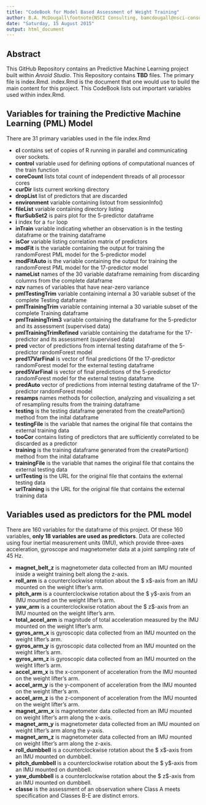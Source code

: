 ```yaml
---
title: "CodeBook for Model Based Assessment of Weight Training"
author: B.A. McDougall\footnote{NSCI Consulting, bamcdougall@nsci-consulting.com}
date: "Saturday, 15 August 2015"
output: html_document
---
```


## Abstract

This GitHub Repository contains an Predictive Machine Learning project built within *Anroid Studio*.  This Repository contains **TBD** files.  The primary file is index.Rmd.  index.Rmd is the document that one would use to build the main content for this project.  This CodeBook lists out important variables used within index.Rmd.

## Variables for training the Predictive Machine Learning (PML) Model
There are 31 primary variables used in the file index.Rmd

* **cl** contains set of copies of R running in parallel and communicating over sockets.
* **control** variable used for defining options of computational nuances of the train function
* **coreCount** lists total count of independent threads of all processor cores
* **curDir** lists current working directory
* **dropList** list of predictors that are discarded 
* **environment** variable containing listout from sessionInfo()
* **fileList** variable containing directory listing
* **fturSubSet2** is pairs plot for the 5-predictor dataframe
* **i** index for a ```for``` loop
* **inTrain** variable indicating whether an observation is in the testing dataframe or the training dataframe
* **isCor** variable listing correlation matrix of predictors 
* **modFit** is the variable containing the output for training the randomForest PML model for the 5-predictor model
* **modFitAuto** is the variable containing the output for training the randomForest PML model for the 17-predictor model
* **nameList** names of the 30 variable dataframe remaining from discarding columns from the complete dataframe 
* **nzv** names of variables that have near-zero variance
* **pmlTestingTrim** variable containing internal a 30 variable subset of the complete Testing dataframe
* **pmlTrainingTrim** variable containing internal a 30 variable subset of the complete Training dataframe
* **pmlTrainingTrim3** variable containing the dataframe for the 5-predictor and its assessment (supervised data)
* **pmlTrainingTrimRefined** variable containing the dataframe for the 17-predictor and its assessment (supervised data)
* **pred** vector of predictions from internal testing dataframe of the 5-predictor randomForest model
* **pred17VarFinal** is vector of final predictions 0f the 17-predictor randomForest model for the external testing dataframe
* **pred5VarFinal** is vector of final predictions of the 5-predictor randomForest model for the external testing dataframe
* **predAuto** vector of predictions from internal testing dataframe of the 17-predictor randomForest model
* **resamps** names methods for collection, analyzing and visualizing a set of resampling results from the training dataframe
* **testing** is the testing dataframe generated from the createPartion() method from the inital dataframe
* **testingFile** is the variable that names the original file that contains the external training data
* **tooCor** contains listing of predictors that are sufficiently correlated to be discarded as a predictor
* **training** is the training dataframe generated from the createPartion() method from the inital dataframe
* **trainingFile** is the variable that names the original file that contains the external testing data
* **urlTesting** is the URL for the original file that contains the external testing data
* **urlTraining** is the URL for the original file that contains the external training data

## Variables used as predictors for the PML model

There are 160 variables for the dataframe of this project.  Of these 160 variables, **only 18 variables are used as predictors**.  Data are collected using four inertial measurement units (IMU), which provide three-axes acceleration, gyroscope and magnetometer data at a joint sampling rate of 45 Hz.

* **magnet_belt_z** is magnetometer data collected from an IMU mounted inside a weight training belt along the z-axis.
* **roll_arm** is a counterclockwise rotation about the $ x$-axis from an IMU mounted on the weight lifter's arm.
* **pitch_arm** is a counterclockwise rotation about the $ y$-axis from an IMU mounted on the weight lifter's arm.
* **yaw_arm** is a counterclockwise rotation about the $ z$-axis from an IMU mounted on the weight lifter's arm.
* **total_accel_arm** is magnitude of total acceleration measured by the IMU mounted on the weight lifter's arm.
* **gyros_arm_x** is gyroscopic data collected from an IMU mounted on the weight lifter's arm.
* **gyros_arm_y** is gyroscopic data collected from an IMU mounted on the weight lifter's arm.
* **gyros_arm_z** is gyroscopic data collected from an IMU mounted on the weight lifter's arm.
* **accel_arm_x** is the x-component of acceleration from the IMU mounted on the weight lifter's arm.
* **accel_arm_y** is the y-component of acceleration from the IMU mounted on the weight lifter's arm.
* **accel_arm_z** is the z-component of acceleration from the IMU mounted on the weight lifter's arm.
* **magnet_arm_x** is magnetometer data collected from an IMU mounted on weight lifter's arm along the x-axis.
* **magnet_arm_y** is magnetometer data collected from an IMU mounted on weight lifter's arm along the y-axis.
* **magnet_arm_z** is magnetometer data collected from an IMU mounted on weight lifter's arm along the z-axis.
* **roll_dumbbell** is a counterclockwise rotation about the $ x$-axis from an IMU mounted on dumbbell.
* **pitch_dumbbell** is a counterclockwise rotation about the $ y$-axis from an IMU mounted on dumbbell.
* **yaw_dumbbell** is a counterclockwise rotation about the $ z$-axis from an IMU mounted on dumbbell.
* **classe** is the assessment of an observation where Class A meets specification and Classes B-E are distinct errors.
